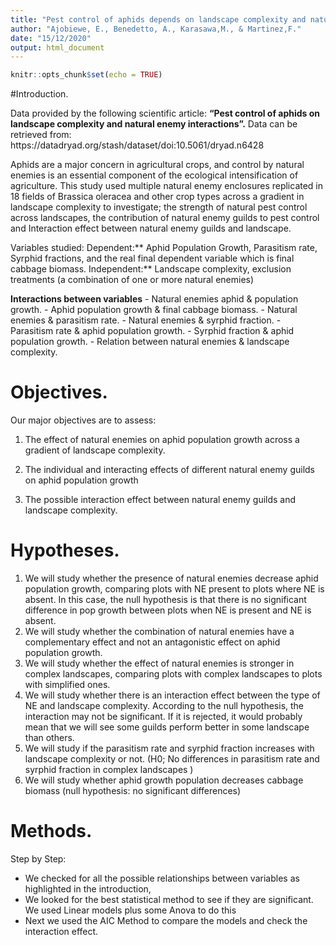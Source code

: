 ```yaml
---
title: "Pest control of aphids depends on landscape complexity and natural enemy interactions"
author: "Ajobiewe, E., Benedetto, A., Karasawa,M., & Martinez,F."
date: "15/12/2020"
output: html_document
---
```


```r
knitr::opts_chunk$set(echo = TRUE)
```
#Introduction.

Data provided by the following scientific article: **“Pest control of aphids on landscape complexity and natural enemy interactions”.** 
Data can be retrieved from: https://datadryad.org/stash/dataset/doi:10.5061/dryad.n6428

Aphids are a major concern in agricultural crops, and control by natural enemies is an essential component of the ecological intensification of agriculture. 
This study used multiple natural enemy enclosures replicated in 18 fields of Brassica oleracea and other crop types across a gradient in landscape complexity to investigate;
the strength of natural pest control across landscapes, the contribution of natural enemy guilds to pest control and Interaction effect between natural enemy guilds and landscape. 

Variables studied:
Dependent:** Aphid Population Growth, Parasitism rate, Syrphid fractions, and the real final dependent variable which is final cabbage biomass. 
Independent:** Landscape complexity, exclusion treatments (a combination of one or more natural enemies)

**Interactions between variables**
-	Natural enemies aphid & population growth.
-	Aphid population growth & final cabbage biomass.
-	Natural enemies & parasitism rate.
-	Natural enemies & syrphid fraction.
-	Parasitism rate & aphid population growth. 
-	Syrphid fraction & aphid population growth. 
-	Relation between natural enemies & landscape complexity. 

# Objectives.

Our major objectives are to assess:

1.   The effect of natural enemies on aphid population growth across a gradient of landscape complexity.

2.   The individual and interacting effects of different natural enemy guilds on aphid population growth

3.   The possible interaction effect between natural enemy guilds and landscape complexity.

# Hypotheses.

1.	We will study whether the presence of natural enemies decrease aphid population growth, comparing plots with NE present to plots where NE is absent. In this case, the null hypothesis is that there is no significant difference in pop growth between plots when NE is present and NE is absent. 
2. We will study whether the combination of natural enemies have a complementary effect and not an antagonistic effect on aphid population growth. 
3.	We will study whether the effect of natural enemies is stronger in complex landscapes, comparing plots with complex landscapes to plots with simplified ones. 
4.	We will study whether there is an interaction effect between the type of NE and landscape complexity. According to the null hypothesis, the interaction may not be significant. If it is rejected, it would probably mean that we will see some guilds perform better in some landscape than others.
5.	We will study if the parasitism rate and syrphid fraction increases with landscape complexity or not. (H0; No differences in parasitism rate and syrphid fraction in complex landscapes )
6.	We will study whether aphid growth population decreases cabbage biomass (null hypothesis: no significant differences)

# Methods.
Step by Step:

- We checked for all the possible relationships between variables as highlighted in the introduction, 
- We looked for the best statistical method to see if they are significant. We used Linear models plus some Anova to do this
- Next we used the AIC Method to compare the models and check the interaction effect.

